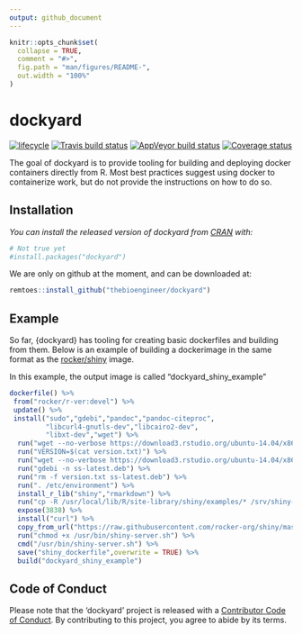 ```yaml
---
output: github_document
---
```


<!-- README.md is generated from README.Rmd. Please edit that file -->

```r
knitr::opts_chunk$set(
  collapse = TRUE,
  comment = "#>",
  fig.path = "man/figures/README-",
  out.width = "100%"
)
```
# dockyard

[![lifecycle](https://img.shields.io/badge/lifecycle-experimental-orange.svg)](https://www.tidyverse.org/lifecycle/#experimental)
[![Travis build status](https://travis-ci.org/thebioengineer/dockyard.svg?branch=master)](https://travis-ci.org/thebioengineer/dockyard)
[![AppVeyor build status](https://ci.appveyor.com/api/projects/status/github/thebioengineer/dockyard?branch=master&svg=true)](https://ci.appveyor.com/project/thebioengineer/dockyard)
[![Coverage status](https://codecov.io/gh/thebioengineer/dockyard/branch/master/graph/badge.svg)](https://codecov.io/github/thebioengineer/dockyard?branch=master)
  
The goal of dockyard is to provide tooling for building and deploying docker containers directly from R. Most best practices suggest using docker to containerize work, but do not provide the instructions on how to do so. 


## Installation

_You can install the released version of dockyard from [CRAN](https://CRAN.R-project.org) with:_

``` r
# Not true yet
#install.packages("dockyard")
```

We are only on github at the moment, and can be downloaded at:

``` r
remtoes::install_github("thebioengineer/dockyard")
```

## Example

So far, {dockyard} has tooling for creating basic dockerfiles and building from them.
Below is an example of building a dockerimage in the same format as the 
[rocker/shiny](https://hub.docker.com/r/rocker/shiny) image.

In this example, the output image is called "dockyard_shiny_example"

```r
dockerfile() %>%
 from("rocker/r-ver:devel") %>%
 update() %>%
 install("sudo","gdebi","pandoc","pandoc-citeproc",
         "libcurl4-gnutls-dev","libcairo2-dev",
         "libxt-dev","wget") %>%
  run("wget --no-verbose https://download3.rstudio.org/ubuntu-14.04/x86_64/VERSION -O version.txt") %>%
  run("VERSION=$(cat version.txt)") %>%
  run("wget --no-verbose https://download3.rstudio.org/ubuntu-14.04/x86_64/shiny-server-$VERSION-amd64.deb -O ss-latest.deb") %>%
  run("gdebi -n ss-latest.deb") %>%
  run("rm -f version.txt ss-latest.deb") %>%
  run(". /etc/environment") %>%
  install_r_lib("shiny","rmarkdown") %>%
  run("cp -R /usr/local/lib/R/site-library/shiny/examples/* /srv/shiny-server/") %>%
  expose(3838) %>%
  install("curl") %>% 
  copy_from_url("https://raw.githubusercontent.com/rocker-org/shiny/master/shiny-server.sh","/usr/bin/shiny-server.sh") %>%
  run("chmod +x /usr/bin/shiny-server.sh") %>%
  cmd("/usr/bin/shiny-server.sh") %>% 
  save("shiny_dockerfile",overwrite = TRUE) %>% 
  build("dockyard_shiny_example")

```


## Code of Conduct

Please note that the 'dockyard' project is released with a [Contributor Code of Conduct](CODE_OF_CONDUCT.md). By contributing to this project, you agree to abide by its terms.
